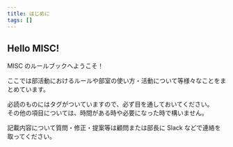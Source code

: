 ```yaml
---
title: はじめに
tags: []
---
```




## Hello MISC!

MISC のルールブックへようこそ！

ここでは部活動におけるルールや部室の使い方・活動について等様々なことをまとめています。

必読のものにはタグがついていますので、必ず目を通しておいてください。\
その他の項目については、時間がある時や必要になった時で構いません。

記載内容について質問・修正・提案等は顧問または部長に Slack などで連絡を取ってください。
